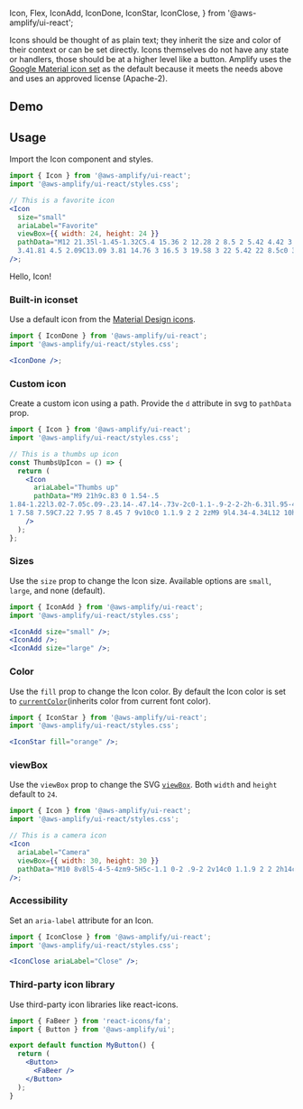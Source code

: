   Icon,
  Flex,
  IconAdd,
  IconDone,
  IconStar,
  IconClose,
} from '@aws-amplify/ui-react';

Icons should be thought of as plain text; they inherit the size and color of their context or can be set directly. Icons themselves do not have any state or handlers, those should be at a higher level like a button. Amplify uses the [Google Material icon set](https://github.com/google/material-design-icons) as the default because it meets the needs above and uses an approved license (Apache-2).

## Demo

<IconDemo />

## Usage

Import the Icon component and styles.

```jsx
import { Icon } from '@aws-amplify/ui-react';
import '@aws-amplify/ui-react/styles.css';

// This is a favorite icon
<Icon
  size="small"
  ariaLabel="Favorite"
  viewBox={{ width: 24, height: 24 }}
  pathData="M12 21.35l-1.45-1.32C5.4 15.36 2 12.28 2 8.5 2 5.42 4.42 3 7.5 3c1.74 0 
  3.41.81 4.5 2.09C13.09 3.81 14.76 3 16.5 3 19.58 3 22 5.42 22 8.5c0 3.78-3.4 6.86-8.55 11.54L12 21.35z"
/>;
```

<Example>
  <Flex gap="2">
    <span>Hello, Icon!</span>
    <Icon
      size="small"
      ariaLabel="Favorite"
      viewBox={{ width: 24, height: 24 }}
      pathData="M12 21.35l-1.45-1.32C5.4 15.36 2 12.28 2 8.5 2 5.42 4.42 3 7.5 3c1.74 0 
    3.41.81 4.5 2.09C13.09 3.81 14.76 3 16.5 3 19.58 3 22 5.42 22 8.5c0 3.78-3.4 6.86-8.55 11.54L12 21.35z"
    />
  </Flex>
</Example>

### Built-in iconset

Use a default icon from the [Material Design icons](http://google.github.io/material-design-icons/).

```jsx
import { IconDone } from '@aws-amplify/ui-react';
import '@aws-amplify/ui-react/styles.css';

<IconDone />;
```

<Example>
  <IconDone />
</Example>

### Custom icon

Create a custom icon using a path. Provide the `d` attribute in svg to `pathData` prop.

```jsx
import { Icon } from '@aws-amplify/ui-react';
import '@aws-amplify/ui-react/styles.css';

// This is a thumbs up icon
const ThumbsUpIcon = () => {
  return (
    <Icon
      ariaLabel="Thumbs up"
      pathData="M9 21h9c.83 0 1.54-.5 
1.84-1.22l3.02-7.05c.09-.23.14-.47.14-.73v-2c0-1.1-.9-2-2-2h-6.31l.95-4.57.03-.32c0-.41-.17-.79-.44-1.06L14.17 
1 7.58 7.59C7.22 7.95 7 8.45 7 9v10c0 1.1.9 2 2 2zM9 9l4.34-4.34L12 10h9v2l-3 7H9V9zM1 9h4v12H1z"
    />
  );
};
```

<Example>
  <Icon
    ariaLabel="Thumbs up"
    pathData="M9 21h9c.83 0 1.54-.5 
  1.84-1.22l3.02-7.05c.09-.23.14-.47.14-.73v-2c0-1.1-.9-2-2-2h-6.31l.95-4.57.03-.32c0-.41-.17-.79-.44-1.06L14.17 
  1 7.58 7.59C7.22 7.95 7 8.45 7 9v10c0 1.1.9 2 2 2zM9 9l4.34-4.34L12 10h9v2l-3 7H9V9zM1 9h4v12H1z"
  />
</Example>

### Sizes

Use the `size` prop to change the Icon size. Available options are `small`, `large`, and none (default).

```jsx
import { IconAdd } from '@aws-amplify/ui-react';
import '@aws-amplify/ui-react/styles.css';

<IconAdd size="small" />;
<IconAdd />;
<IconAdd size="large" />;
```

<Example>
  <IconAdd size="small" />
  <IconAdd />
  <IconAdd size="large" />
</Example>

### Color

Use the `fill` prop to change the Icon color. By default the Icon color is set to [`currentColor`](https://developer.mozilla.org/en-US/docs/Web/CSS/color_value#currentcolor_keyword)(inherits color from current font color).

```jsx
import { IconStar } from '@aws-amplify/ui-react';
import '@aws-amplify/ui-react/styles.css';

<IconStar fill="orange" />;
```

<Example>
  <IconStar fill="orange" />
</Example>

### viewBox

Use the `viewBox` prop to change the SVG [`viewBox`](https://developer.mozilla.org/en-US/docs/Web/SVG/Attribute/viewBox). Both `width` and `height` default to `24`.

```jsx
import { Icon } from '@aws-amplify/ui-react';
import '@aws-amplify/ui-react/styles.css';

// This is a camera icon
<Icon
  ariaLabel="Camera"
  viewBox={{ width: 30, height: 30 }}
  pathData="M10 8v8l5-4-5-4zm9-5H5c-1.1 0-2 .9-2 2v14c0 1.1.9 2 2 2h14c1.1 0 2-.9 2-2V5c0-1.1-.9-2-2-2zm0 16H5V5h14v14z"
/>;
```

<Example>
  <Icon
    ariaLabel="Camera"
    viewBox={{ width: 30, height: 30 }}
    pathData="M10 8v8l5-4-5-4zm9-5H5c-1.1 0-2 .9-2 2v14c0 1.1.9 2 2 2h14c1.1 0 2-.9 2-2V5c0-1.1-.9-2-2-2zm0 16H5V5h14v14z"
  />
</Example>

### Accessibility

Set an `aria-label` attribute for an Icon.

```jsx
import { IconClose } from '@aws-amplify/ui-react';
import '@aws-amplify/ui-react/styles.css';

<IconClose ariaLabel="Close" />;
```

<Example>
  <IconClose ariaLabel="Close" />
</Example>

### Third-party icon library

Use third-party icon libraries like react-icons.

```jsx
import { FaBeer } from 'react-icons/fa';
import { Button } from '@aws-amplify/ui';

export default function MyButton() {
  return (
    <Button>
      <FaBeer />
    </Button>
  );
}
```
